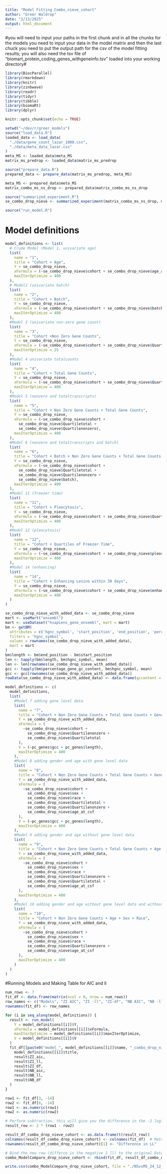 ```yaml
---
title: "Model Fitting Combo_nieve_cohort"
author: "Greer Waldrop"
date: "2/13/2025"
output: html_document
---
```


#you will need to input your paths in the first chunk and in all the chunks for the models you need to input your data in the model matrix and then the last chuck you need to put the output path for the csv of the model fitting results; you will also need the tsv file of "biomart_protein_coding_genes_withgeneinfo.tsv" loaded into your working directory#

```r
library(BiocParallel)
library(rmarkdown)
library(knitr)
library(zinbwave)
library(readr)
library(tidyr)
library(tibble)
library(biomaRt)
library(dplyr)

knitr::opts_chunk$set(echo = TRUE)
```

```r
setwd("~/dev/r/greer_models")
source("load_data.R")
loaded_data <- load_data(
  "./data/gene_count_lazar_1000.csv",
  "./data/meta_data_lazar.csv"
)
meta_MS <- loaded_data$meta_MS
matrix_ms_predrop <- loaded_data$matrix_ms_predrop
```

```r
source("prepare_data.R")
prepared_data <- prepare_data(matrix_ms_predrop, meta_MS)

meta_MS <- prepared_data$meta_MS
matrix_combo_ms_ns_drop <- prepared_data$matrix_combo_ms_ns_drop
```

```r
source("summarized_experiment.R")
se_combo_drop_nieve <- summarized_experiment(matrix_combo_ms_ns_drop, meta_MS)
```

```r
source("run_model.R")
```
# Model definitions

```r
model_definitions <- list(
  # Crude Model (Model 1, univariate age)
  list(
    name = "1",
    title = "Cohort + Age",
    Y = se_combo_drop_nieve,
    xFormula = (~se_combo_drop_nieve$cohort + se_combo_drop_nieve$age_at_csf),
    maxIterOptimize = 400
  ),
  # Model2 (univariate batch)
  list(
    name = "2",
    title = "Cohort + Batch",
    Y = se_combo_drop_nieve,
    xFormula = (~se_combo_drop_nieve$cohort + se_combo_drop_nieve$batch),
    maxIterOptimize = 400
  ),
  #Model 3 (univariate non-zero gene count)
  list(
    name = "3",
    title = "Cohort +Non Zero Gene Counts",
    Y = se_combo_drop_nieve,
    xFormula = (~se_combo_drop_nieve$cohort + se_combo_drop_nieve$Quartilenonzero),
    maxIterOptimize = 25
  ),
  #Model 4 univariate totalcounts
  list(
    name = "4",
    title = "Cohort + Total Gene Counts",
    Y = se_combo_drop_nieve,
    xFormula = (~se_combo_drop_nieve$cohort + se_combo_drop_nieve$Quartiletotal),
    maxIterOptimize = 400
  ),
  #Model 5 (nonzero and totaltranscripts)
  list(
    name = "5",
    title = "Cohort + Non Zero Gene Counts + Total Gene Counts",
    Y = se_combo_drop_nieve,
    xFormula = (~se_combo_drop_nieve$cohort +
      se_combo_drop_nieve$Quartiletotal +
      se_combo_drop_nieve$Quartilenonzero),
    maxIterOptimize = 400
  ),
  #Model 6 (nonzero and totaltranscripts and batch)
  list(
    name = "6",
    title = "Cohort + Batch + Non Zero Gene Counts + Total Gene Counts + Gene Level",
    Y = se_combo_drop_nieve,
    xFormula = (~se_combo_drop_nieve$cohort +
      se_combo_drop_nieve$Quartiletotal +
      se_combo_drop_nieve$Quartilenonzero +
      se_combo_drop_nieve$batch),
    maxIterOptimize = 400
  ),
  #Model 11 (freezer time)
  list(
    name = "11",
    title = "Cohort + Pleocytosis",
    Y = se_combo_drop_nieve,
    xFormula = (~se_combo_drop_nieve$cohort + se_combo_drop_nieve$Quartilefreezer),
    maxIterOptimize = 400
  ),
  #Model 12 (pleocytosis)
  list(
    name = "12",
    title = "Cohort + Quartiles of Freezer Time",
    Y = se_combo_drop_nieve,
    xFormula = (~se_combo_drop_nieve$cohort + se_combo_drop_nieve$pleocytosis),
    maxIterOptimize = 400
  ),
  #Model 14 (enhancing)
  list(
    name = "14",
    title = "Cohort + Enhancing Lesino within 30 days",
    Y = se_combo_drop_nieve,
    xFormula = (~se_combo_drop_nieve$cohort + se_combo_drop_nieve$enhancing),
    maxIterOptimize = 400
  )
)
```

```r
se_combo_drop_nieve_with_added_data <- se_combo_drop_nieve
mart <- useMart("ensembl")
mart <- useDataset("hsapiens_gene_ensembl", mart = mart)
bm <- getBM(
  attributes = c('hgnc_symbol', 'start_position', 'end_position', 'percentage_gene_gc_content'),
  filters = 'hgnc_symbol',
  values = rownames(se_combo_drop_nieve_with_added_data),
  mart = mart
)
bm$length <- bm$end_position - bm$start_position
len <- tapply(bm$length, bm$hgnc_symbol, mean)
len <- len[rownames(se_combo_drop_nieve_with_added_data)]
gcc <- tapply(bm$percentage_gene_gc_content, bm$hgnc_symbol, mean)
gcc <- gcc[rownames(se_combo_drop_nieve_with_added_data)]
rowData(se_combo_drop_nieve_with_added_data) <- data.frame(gccontent = gcc, length = len)
```

```r
model_definitions <- c(
  model_definitions,
  list(
    #Model 7 adding gene level data
    list(
      name = "7",
      title = "Cohort + Non Zero Gene Counts + Total Gene Counts + Gene Level",
      Y = se_combo_drop_nieve_with_added_data,
      xFormula = (
        ~se_combo_drop_nieve$cohort +
          se_combo_drop_nieve$Quartilenonzero +
          se_combo_drop_nieve$Quartiletotal
      ),
      V = (~pc_genes$gcc + pc_genes$length),
      maxIterOptimize = 400
    ),
    #Model 8 adding gender and age with gene level data
    list(
      name = "8",
      title = "Cohort + Non Zero Gene Counts + Total Gene Counts + Gene Level+ Age + Sex + Race",
      Y = se_combo_drop_nieve_with_added_data,
      xFormula = (
        ~se_combo_drop_nieve$cohort +
          se_combo_drop_nieve$sex +
          se_combo_drop_nieve$race +
          se_combo_drop_nieve$Quartiletotal +
          se_combo_drop_nieve$Quartilenonzero +
          se_combo_drop_nieve$age_at_csf
      ),
      V = (~pc_genes$gcc + pc_genes$length),
      maxIterOptimize = 400
    ),
    #Model 9 adding gender and age without gene level data
    list(
      name = "9",
      title = "Cohort + Non Zero Gene Counts + Total Gene Counts + Age + Sex + Race",
      Y = se_combo_drop_nieve_with_added_data,
      xFormula = (
        ~se_combo_drop_nieve$cohort +
          se_combo_drop_nieve$sex +
          se_combo_drop_nieve$race +
          se_combo_drop_nieve$Quartilenonzero +
          se_combo_drop_nieve$Quartiletotal +
          se_combo_drop_nieve$age_at_csf
      ),
      maxIterOptimize = 400
    ),
    #Model 10 adding gender and age without gene level data and without total transcripts
    list(
      name = "10",
      title = "Cohort + Non Zero Gene Counts + Age + Sex + Race",
      Y = se_combo_drop_nieve_with_added_data,
      xFormula = (
        ~se_combo_drop_nieve$cohort +
          se_combo_drop_nieve$sex +
          se_combo_drop_nieve$race +
          se_combo_drop_nieve$Quartilenonzero +
          se_combo_drop_nieve$age_at_csf
      ),
      maxIterOptimize = 400
    )
  )
)
```

#Running Models and Making Table for AIC and ll
```r
num_rows <- 7
fit_df <- data.frame(matrix(ncol = 0, nrow = num_rows))
row_names <- c("Models", "ZI AIC", "ZI -ll", "ZI-df", "NB AIC", "NB -ll", "NB df")
rownames(fit_df) <- row_names

for (i in seq_along(model_definitions)) {
  result <- run_model(
    Y = model_definitions[[i]]$Y,
    xFormula = model_definitions[[i]]$xFormula,
    maxIterOptimize = model_definitions[[i]]$maxIterOptimize,
    V = model_definitions[[i]]$V
  )
  fit_df[[paste0("model_", model_definitions[[i]]$name, "_combo_drop_nieve")]] <- c(
    model_definitions[[i]]$title,
    result$ZI_aic,
    result$ZI_ll,
    result$ZI_df,
    result$NB_aic,
    result$NB_ll,
    result$NB_df
  )
}

row1 <- fit_df[3, -14]
row2 <- fit_df[6, -14]
row1 <- as.numeric(row1)
row2 <- as.numeric(row2)

# Perform subtraction, this will give you the difference in the -2 logliklihood wihch is the statistic which you could in theory run a LR test on but these models aren't nested so cant technically do it 
result_row <- 2 * (row1 - row2)

result_df_combo_drop_nieve_cohort <- as.data.frame(t(result_row))
colnames(result_df_combo_drop_nieve_cohort) <- colnames(fit_df)  # Match column names
rownames(result_df_combo_drop_nieve_cohort)[1] <- "Difference in LL"

# Bind the new row (differce in the negative 2 ll) to the original DataFrame
combo_ModelCompare_drop_nieve_cohort <- rbind(fit_df, result_df_combo_drop_nieve_cohort)

write.csv(combo_ModelCompare_drop_nieve_cohort, file = "./NSvsMS_24_12_30/model_fiting_table_combo_drop_nieve_cohort_NEW.csv", row.names = TRUE)

```



